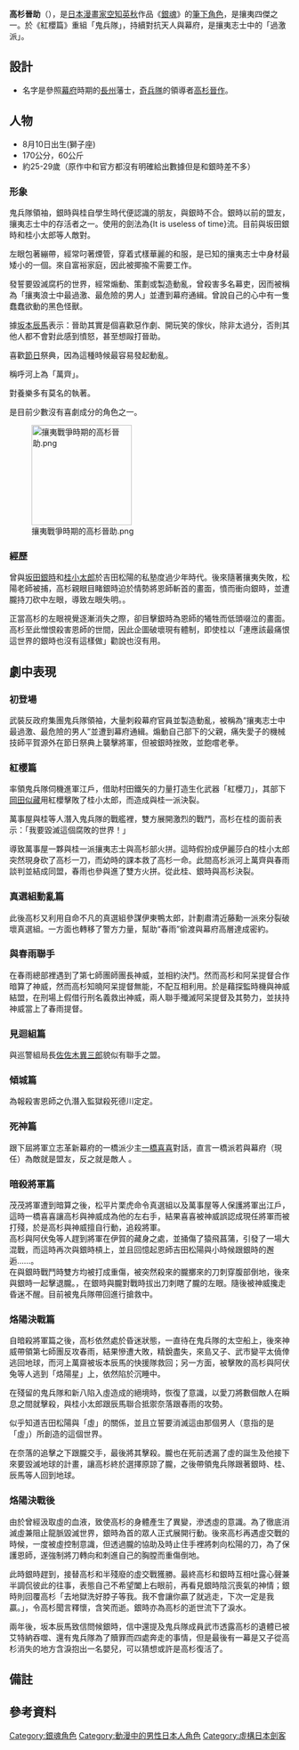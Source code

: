 {{Pathnav|銀魂|銀魂角色列表|鬼兵隊 (銀魂)}}
{{Infobox animanga character
| colour         = #6F00D2
| colour text    = #EDEDED
| name           = 高杉晉助
| japanese       = 高杉 晋助
| kana           = たかすぎ しんすけ
| romaji         = Takasugi Shinsuke
| series         = 
| image          = Takasugi Shinsuke.png
| imagesize      = 350px
| caption        = 
| first          = 漫畫第29訓、動畫第16集
| last           = 漫畫第703訓(死亡)
| creator        = 
| voiced by      = {{flagicon|Japan}} [[子安武人|子安武人]]／[[桑島法子|桑島法子]]{{small|【童年】}}<br/>{{flagicon|ROC}} [[賀宇傑|賀宇傑]]<ref>只配音第一季；第1～201集。還有劇場版《銀魂 劇場版：新譯紅櫻篇》、《銀魂 THE FINAL 》</ref>／[[陳幼文|陳幼文]]<ref>從第二季開始配音；第204～252集。還有劇場版《銀魂完結篇：永遠的萬事屋》</ref><br/>{{flagicon|HK}} [[馮錦堂|馮錦堂]]／[[伍秀霞|伍秀霞]]{{small|【童年】}}<br/> 
| oaux1 name     = 電影版演員
| oaux1          = {{flagicon|JPN}} [[堂本剛|堂本剛]]／大西統真{{small|【童年】}}
| background ref =
| nickname       = 
| alias          = 高杉（銀時、桂、真選組眾人）<br/>晉助（河上萬齋、神威）<br/>晉助大人（來島又子）
| age            = 約25-29歲{{noteTag|1=原作中和官方都沒有明確給出數據但是和銀時差不多}}
| gender         = 男
| species        = 人類
| birthdate      = 8月10日
| zodiac         = 獅子座
| bloodtype      = 
| height         = {{height|m=1.7}}
| weight         = {{weight|kg=60}}
| born           = 
| birthplace     = 
| death          = 
| deathplace     = 
| nationality    = 
| class          = 
| occupation     = [[武士|攘夷志士]]、[[銀魂角色列表#鬼兵隊|鬼兵隊]]總督
| title          = 
| relatives      = 
| paux1 name     = 
| paux1          = 
}}
'''高杉晉助'''（{{lang|ja|たかすぎ しんすけ}}），是[[日本|日本]][[漫畫家|漫畫家]][[空知英秋|空知英秋]]作品《[[銀魂|銀魂]]》的[[銀魂角色列表|筆下角色]]，是攘夷四傑之一。於《紅櫻篇》重組「鬼兵隊」，持續對抗天人與幕府，是攘夷志士中的「過激派」。

== 設計 ==
*名字是參照[[幕府|幕府]]時期的[[長州|長州]]藩士，[[奇兵隊|奇兵隊]]的領導者[[高杉晉作|高杉晉作]]。

== 人物 ==
*8月10日出生(獅子座){{refTag|name=公式1-150|150頁，《{{lang|ja|銀ちゃんねる!}}》，集英社，2006年4月9日出版 ISBN 4-08-874086-6}}
*170公分，60公斤
*約25-29歲（原作中和官方都沒有明確給出數據但是和銀時差不多）

=== 形象 ===
鬼兵隊領袖，銀時與桂自學生時代便認識的朋友，與銀時不合。銀時以前的盟友，攘夷志士中的存活者之一。使用的劍法為{It is useless of time}流。目前與坂田銀時和桂小太郎等人敵對。

左眼包著繃帶，經常叼著煙管，穿着式樣華麗的和服，是已知的攘夷志士中身材最矮小的一個。來自富裕家庭，因此被揶揄不需要工作。

發誓要毀滅腐朽的世界，經常煽動、策劃或製造動亂，曾殺害多名幕吏，因而被稱為「攘夷浪士中最過激、最危險的男人」並遭到幕府通緝。曾說自己的心中有一隻蠢蠢欲動的黑色怪獸。{{refTag|name=comic030|《銀魂》漫畫第30訓；動畫第17集}}

據[[坂本辰馬|坂本辰馬]]表示：晉助其實是個喜歡惡作劇、開玩笑的傢伙，除非太過分，否則其他人都不會對此感到憤怒，甚至想毆打晉助。

喜歡[[節日|節日]]祭典，因為這種時候最容易發起動亂。{{refTag|name=comic030}}

稱呼河上為「萬齊」。

對養樂多有莫名的執著。

是目前少數沒有喜劇成分的角色之一。

[[File:攘夷戰爭時期的高杉晉助.png|180px]]

=== 經歷 === 
曾與[[坂田銀時|坂田銀時]]和[[桂小太郎|桂小太郎]]於吉田松陽的私塾度過少年時代。後來隨著攘夷失敗，松陽老師被捕，高杉親眼目睹銀時迫於情勢將恩師斬首的畫面，憤而衝向銀時，並遭朧持刀砍中左眼，導致左眼失明。{{refTag|name=comic520|《銀魂》漫畫第520訓；}}。

正當高杉的左眼視覺逐漸消失之際，卻目擊銀時為恩師的犧牲而低頭啜泣的畫面{{refTag|name=comic520|《銀魂》漫畫第520訓；}}。高杉至此憎恨殺害恩師的世間，因此企圖破壞現有體制，即使桂以「連應該最痛恨這世界的銀時也沒有這樣做」勸說也沒有用。

== 劇中表現 ==
=== 初登場 ===
武裝反政府集團鬼兵隊領袖，大量刺殺幕府官員並製造動亂，被稱為“攘夷志士中最過激、最危險的男人”並遭到幕府通緝。煽動自己部下的父親，痛失愛子的機械技師平賀源外在節日祭典上襲擊將軍，但被銀時挫敗，並飽嚐老拳。{{refTag|name=comic030}}

=== 紅櫻篇 ===
率領鬼兵隊伺機進軍江戶，借助村田鐵矢的力量打造生化武器「紅櫻刀」，其部下[[銀魂角色列表#鬼兵隊|岡田似藏]]用紅櫻擊敗了桂小太郎，而造成與桂一派決裂。

萬事屋與桂等人潛入鬼兵隊的戰艦裡，雙方展開激烈的戰鬥，高杉在桂的面前表示：「我要毀滅這個腐敗的世界！」

導致萬事屋一夥與桂一派攘夷志士與高杉部火拼。這時假扮成伊麗莎白的桂小太郎突然現身砍了高杉一刀，而幼時的課本救了高杉一命。此間高杉派河上萬齊與春雨談判並結成同盟，春雨也參與進了雙方火拼。從此桂、銀時與高杉決裂。{{refTag|name=comic324~326|《銀魂》漫畫第324至326訓；動畫第202與203集；銀魂劇場版：新譯紅櫻篇}}

=== 真選組動亂篇 ===
此後高杉又利用自命不凡的真選組參謀伊東鴨太郎，計劃肅清近藤勳一派來分裂破壞真選組。一方面也轉移了警方力量，幫助“春雨”偷渡與幕府高層達成密約。

=== 與春雨聯手 ===
在春雨總部裡遇到了第七師團師團長神威，並相約決鬥。然而高杉和阿呆提督合作暗算了神威，然而高杉知曉阿呆提督無能，不配互相利用。於是藉探監時機與神威結盟，在刑場上假借行刑名義救出神威，兩人聯手殲滅阿呆提督及其勢力，並扶持神威當上了春雨提督。{{refTag|name=comic311|《銀魂》漫畫第311訓；動畫第215集}}

=== 見迴組篇 ===
與巡警組局長[[银魂角色列表#見迴組|佐佐木異三郎]]貌似有聯手之盟。{{refTag|name=comic370|《銀魂》漫畫第370訓；動畫第247集}}

=== 傾城篇 ===
為報殺害恩師之仇潛入監獄殺死德川定定。{{refTag|name=comic398|《銀魂》漫畫第398訓；動畫第261集}}

=== 死神篇 ===
跟下屆將軍立志革新幕府的一橋派少主[[银魂角色列表#一橋派|一橋喜喜]]對話，直言一橋派若與幕府（現任）為敵就是盟友，反之就是敵人 。{{refTag|name=comic468|《銀魂》漫畫第468訓；动画第281集}}

=== 暗殺將軍篇 ===
茂茂將軍遭到暗算之後，松平片栗虎命令真選組以及萬事屋等人保護將軍出江戶，這時一橋喜喜讓高杉與神威成為他的左右手，結果喜喜被神威誤認成現任將軍而被打殘，於是高杉與神威擅自行動，追殺將軍。{{refTag|name=comic502|《銀魂》漫畫第502訓；動畫第300集}}<br>高杉與阿伏兔等人趕到將軍在伊賀的藏身之處，並捅傷了猿飛菖蒲，引發了一場大混戰，而這時再次與銀時槓上，並且回憶起恩師吉田松陽與小時候跟銀時的邂逅......。<br>在與銀時戰鬥時雙方均被打成重傷，被突然殺來的朧擲來的刀刺穿腹部倒地，後來與銀時一起擊退朧。{{refTag|name=comic521|《銀魂》漫畫第521訓；動畫第306集}}，在銀時與朧對戰時拔出刀刺瞎了朧的左眼。隨後被神威攙走昏迷不醒。目前被鬼兵隊帶回進行搶救中{{refTag|name=comic524|《銀魂》漫畫第524訓}}。

=== 烙陽決戰篇 ===
自暗殺將軍篇之後，高杉依然處於昏迷狀態，一直待在鬼兵隊的太空船上，後來神威帶領第七師團反攻春雨，結果慘遭大敗，精銳盡失，來島又子、武市變平太僥倖逃回地球{{refTag|name=comic553|《銀魂》漫畫第553訓}}，而河上萬齋被坂本辰馬的快援隊救回{{refTag|name=comic556|《銀魂》漫畫第556訓}}；另一方面，被擊敗的高杉與阿伏兔等人逃到「烙陽星」上，依然陷於沉睡中。{{refTag|name=comic559|《銀魂》漫畫第559訓}}

在殘留的鬼兵隊和新八陷入虛造成的絕境時，恢復了意識，以愛刀將數個敵人在瞬息之間就擊殺，與桂小太郎跟辰馬聯合抵禦奈落跟春雨的攻勢。

似乎知道吉田松陽與「虛」的關係，並且立誓要消滅這由那個男人（意指的是「虛」）所創造的這個世界。{{refTag|name=comic574|《銀魂》漫畫第574訓}}

在奈落的追擊之下跟朧交手，最後將其擊殺。朧也在死前透漏了虛的誕生及他接下來要毀滅地球的計畫，讓高杉終於選擇原諒了朧，之後帶領鬼兵隊跟著銀時、桂、辰馬等人回到地球。{{refTag|name=comic593-595|《銀魂》漫畫第593訓至595訓}}

===烙陽決戰後===
由於曾經汲取虛的血液，致使高杉的身體產生了異變，滲透虛的意識。為了徹底消滅虛兼阻止龍脈毀滅世界，銀時為首的眾人正式展開行動。後來高杉再遇虛交戰的時候，一度被虛控制意識，但透過朧的協助及時止住手裡將刺向松陽的刀，為了保護恩師，遂強制將刀轉向和刺進自己的胸膛而重傷倒地。

此時銀時趕到，接替高杉和半殘廢的虛交戰獲勝。最終高杉和銀時互相吐露心聲兼半調侃彼此的往事，表態自己不希望闔上右眼前，再看見銀時陰沉喪氣的神情；銀時則回覆高杉「去地獄洗好脖子等我。我不會讓你贏了就逃走，下次一定是我贏。」，令高杉聞言釋懷，含笑而逝。銀時亦為高杉的逝世流下了淚水。{{refTag|name=comic703|《銀魂》漫畫第703訓}}

兩年後，坂本辰馬致信問候銀時，信中還提及鬼兵隊成員武市透露高杉的遺體已被艾特納吞噬、還有鬼兵隊為了贖罪而四處奔走的事情，但是最後有一幕是又子從高杉消失的地方含淚抱出一名嬰兒，可以猜想或許是高杉復活了{{refTag|name=comic704|《銀魂》漫畫第704訓}}。

== 備註 ==
<div class="references-small">
{{notefoot}}
</div>

== 參考資料 ==
{{Reflist|group="參"|2}}

{{銀魂}}
{{DEFAULTSORT:Takasugi Shinsuke}}
[[Category:銀魂角色|Category:銀魂角色]]
[[Category:動漫中的男性日本人角色|Category:動漫中的男性日本人角色]]
[[Category:虛構日本劍客|Category:虛構日本劍客]]